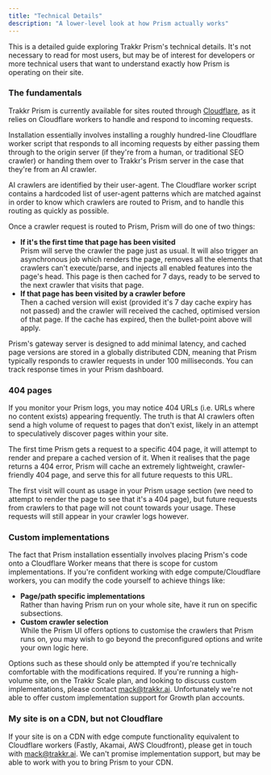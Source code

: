 ```yaml
---
title: "Technical Details"
description: "A lower-level look at how Prism actually works"
---
```


This is a detailed guide exploring Trakkr Prism's technical details. It's not necessary to read for most users, but may be of interest for developers or more technical users that want to understand exactly how Prism is operating on their site.

### The fundamentals

Trakkr Prism is currently available for sites routed through [Cloudflare](https://cloudflare.com), as it relies on Cloudflare workers to handle and respond to incoming requests.

Installation essentially involves installing a roughly hundred-line Cloudflare worker script that responds to all incoming requests by either passing them through to the origin server (if they're from a human, or traditional SEO crawler) or handing them over to Trakkr's Prism server in the case that they're from an AI crawler.

AI crawlers are identified by their user-agent. The Cloudflare worker script contains a hardcoded list of user-agent patterns which are matched against in order to know which crawlers are routed to Prism, and to handle this routing as quickly as possible.

Once a crawler request is routed to Prism, Prism will do one of two things:

- **If it's the first time that page has been visited**\
  Prism will serve the crawler the page just as usual. It will also trigger an asynchronous job which renders the page, removes all the elements that crawlers can't execute/parse, and injects all enabled features into the page's head. This page is then cached for 7 days, ready to be served to the next crawler that visits that page.
- **If that page has been visited by a crawler before**\
  Then a cached version will exist (provided it's 7 day cache expiry has not passed) and the crawler will received the cached, optimised version of that page. If the cache has expired, then the bullet-point above will apply.

Prism's gateway server is designed to add minimal latency, and cached page versions are stored in a globally distributed CDN, meaning that Prism typically responds to crawler requests in under 100 milliseconds. You can track response times in your Prism dashboard.

### 404 pages

If you monitor your Prism logs, you may notice 404 URLs (i.e. URLs where no content exists) appearing frequently. The truth is that AI crawlers often send a high volume of request to pages that don't exist, likely in an attempt to speculatively discover pages within your site.

The first time Prism gets a request to a specific 404 page, it will attempt to render and prepare a cached version of it. When it realises that the page returns a 404 error, Prism will cache an extremely lightweight, crawler-friendly 404 page, and serve this for all future requests to this URL.

The first visit will count as usage in your Prism usage section (we need to attempt to render the page to see that it's a 404 page), but future requests from crawlers to that page will not count towards your usage. These requests will still appear in your crawler logs however.

### Custom implementations

The fact that Prism installation essentially involves placing Prism's code onto a Cloudflare Worker means that there is scope for custom implementations. If you're confident working with edge compute/Cloudflare workers, you can modify the code yourself to achieve things like:

- **Page/path specific implementations** \
  Rather than having Prism run on your whole site, have it run on specific subsections.
- **Custom crawler selection**\
  While the Prism UI offers options to customise the crawlers that Prism runs on, you may wish to go beyond the preconfigured options and write your own logic here.

Options such as these should only be attempted if you're technically comfortable with the modifications required. If you're running a high-volume site, on the Trakkr Scale plan, and looking to discuss custom implementations, please contact [mack@trakkr.ai](mailto:mack@trakkr.ai). Unfortunately we're not able to offer custom implementation support for Growth plan accounts.

### My site is on a CDN, but not Cloudflare

If your site is on a CDN with edge compute functionality equivalent to Cloudflare workers (Fastly, Akamai, AWS Cloudfront), please get in touch with [mack@trakkr.ai](mailto:mack@trakkr.ai). We can't promise implementation support, but may be able to work with you to bring Prism to your CDN.